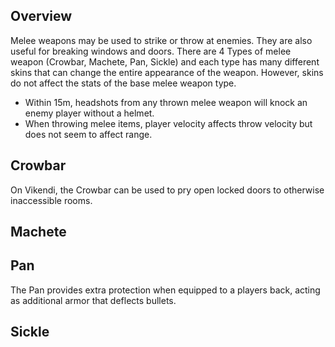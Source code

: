 
## Overview

Melee weapons may be used to strike or throw at enemies. They are also useful for breaking windows and doors. There are 4 Types of melee weapon (Crowbar, Machete, Pan, Sickle) and each type has many different skins that can change the entire appearance of the weapon. However, skins do not affect the stats of the base melee weapon type.

- Within 15m, headshots from any thrown melee weapon will knock an enemy player without a helmet.
- When throwing melee items, player velocity affects throw velocity but does not seem to affect range.

## Crowbar

<Melee meleeName="Crowbar"/>

On Vikendi, the Crowbar can be used to pry open locked doors to otherwise inaccessible rooms. 

## Machete

<Melee meleeName="Machete"/>

## Pan

<Melee meleeName="Pan"/>

The Pan provides extra protection when equipped to a players back, acting as additional armor that deflects bullets.

## Sickle

<Melee meleeName="Sickle"/>